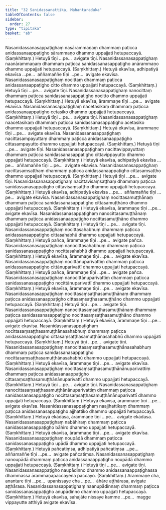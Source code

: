 ```yaml
---
title: "32 Sanidassanattika, Mahantaraduka"
tableOfContents: false
sidebar:
  order: 27
type: "tipitaka"
basket: "ab"
---
```



<DynamicBreadcrumb />

<Division number="81">

<Paragraph number="185">
Nasanidassanasappaṭighaṃ nasārammaṇaṃ dhammaṃ paṭicca anidassanaappaṭigho sārammaṇo dhammo uppajjati hetupaccayā. (Saṃkhittaṃ.) Hetuyā tīṇi …pe…  avigate tīṇi.
</Paragraph>

<Paragraph number="186">
Nasanidassanasappaṭighaṃ naanārammaṇaṃ dhammaṃ paṭicca sanidassanasappaṭigho anārammaṇo dhammo uppajjati hetupaccayā. (Saṃkhittaṃ.) Hetuyā ekavīsa, adhipatiyā ekavīsa …pe…  aññamaññe tīṇi …pe…  avigate ekavīsa.
</Paragraph>

</Division>
<Division number="82">

<Paragraph number="187">
Nasanidassanasappaṭighaṃ nocittaṃ dhammaṃ paṭicca anidassanaappaṭigho citto dhammo uppajjati hetupaccayā. (Saṃkhittaṃ.) Hetuyā tīṇi …pe…  avigate tīṇi.
</Paragraph>

<Paragraph number="188">
Nasanidassanasappaṭighaṃ nanocittaṃ dhammaṃ paṭicca sanidassanasappaṭigho nocitto dhammo uppajjati hetupaccayā. (Saṃkhittaṃ.) Hetuyā ekavīsa, ārammaṇe tīṇi …pe…  avigate ekavīsa.
</Paragraph>

</Division>
<Division number="83">

<Paragraph number="189">
Nasanidassanasappaṭighaṃ nacetasikaṃ dhammaṃ paṭicca anidassanaappaṭigho cetasiko dhammo uppajjati hetupaccayā. (Saṃkhittaṃ.) Hetuyā tīṇi …pe…  avigate tīṇi.
</Paragraph>

<Paragraph number="190">
Nasanidassanasappaṭighaṃ naacetasikaṃ dhammaṃ paṭicca sanidassanasappaṭigho acetasiko dhammo uppajjati hetupaccayā. (Saṃkhittaṃ.) Hetuyā ekavīsa, ārammaṇe tīṇi …pe…  avigate ekavīsa.
</Paragraph>

</Division>
<Division number="84">

<Paragraph number="191">
Nasanidassanasappaṭighaṃ nacittasampayuttaṃ dhammaṃ paṭicca anidassanaappaṭigho cittasampayutto dhammo uppajjati hetupaccayā. (Saṃkhittaṃ.) Hetuyā tīṇi …pe…  avigate tīṇi.
</Paragraph>

<Paragraph number="192">
Nasanidassanasappaṭighaṃ nacittavippayuttaṃ dhammaṃ paṭicca sanidassanasappaṭigho cittavippayutto dhammo uppajjati hetupaccayā. (Saṃkhittaṃ.) Hetuyā ekavīsa, adhipatiyā ekavīsa …pe…  aññamaññe tīṇi …pe…  avigate ekavīsa.
</Paragraph>

</Division>
<Division number="85">

<Paragraph number="193">
Nasanidassanasappaṭighaṃ nacittasaṃsaṭṭhaṃ dhammaṃ paṭicca anidassanaappaṭigho cittasaṃsaṭṭho dhammo uppajjati hetupaccayā. (Saṃkhittaṃ.) Hetuyā tīṇi …pe…  avigate tīṇi.
</Paragraph>

<Paragraph number="194">
Nasanidassanasappaṭighaṃ nacittavisaṃsaṭṭhaṃ dhammaṃ paṭicca sanidassanasappaṭigho cittavisaṃsaṭṭho dhammo uppajjati hetupaccayā. (Saṃkhittaṃ.) Hetuyā ekavīsa, adhipatiyā ekavīsa …pe…  aññamaññe tīṇi …pe…  avigate ekavīsa.
</Paragraph>

</Division>
<Division number="86">

<Paragraph number="195">
Nasanidassanasappaṭighaṃ nocittasamuṭṭhānaṃ dhammaṃ paṭicca sanidassanasappaṭigho cittasamuṭṭhāno dhammo uppajjati hetupaccayā. (Saṃkhittaṃ.) Hetuyā ekavīsa, ārammaṇe tīṇi …pe…  avigate ekavīsa.
</Paragraph>

<Paragraph number="196">
Nasanidassanasappaṭighaṃ nanocittasamuṭṭhānaṃ dhammaṃ paṭicca anidassanaappaṭigho nocittasamuṭṭhāno dhammo uppajjati hetupaccayā. (Saṃkhittaṃ.) Hetuyā tīṇi …pe…  avigate tīṇi.
</Paragraph>

</Division>
<Division number="87">

<Paragraph number="197">
Nasanidassanasappaṭighaṃ nocittasahabhuṃ dhammaṃ paṭicca anidassanaappaṭigho cittasahabhū dhammo uppajjati hetupaccayā. (Saṃkhittaṃ.) Hetuyā pañca, ārammaṇe tīṇi …pe…  avigate pañca.
</Paragraph>

<Paragraph number="198">
Nasanidassanasappaṭighaṃ nanocittasahabhuṃ dhammaṃ paṭicca sanidassanasappaṭigho nocittasahabhū dhammo uppajjati hetupaccayā. (Saṃkhittaṃ.) Hetuyā ekavīsa, ārammaṇe tīṇi …pe…  avigate ekavīsa.
</Paragraph>

</Division>
<Division number="88">

<Paragraph number="199">
Nasanidassanasappaṭighaṃ nocittānuparivattiṃ dhammaṃ paṭicca anidassanaappaṭigho cittānuparivattī dhammo uppajjati hetupaccayā. (Saṃkhittaṃ.) Hetuyā pañca, ārammaṇe tīṇi …pe…  avigate pañca.
</Paragraph>

<Paragraph number="200">
Nasanidassanasappaṭighaṃ nanocittānuparivattiṃ dhammaṃ paṭicca sanidassanasappaṭigho nocittānuparivattī dhammo uppajjati hetupaccayā. (Saṃkhittaṃ.) Hetuyā ekavīsa, ārammaṇe tīṇi …pe…  avigate ekavīsa.
</Paragraph>

</Division>
<Division number="89">

<Paragraph number="201">
Nasanidassanasappaṭighaṃ nocittasaṃsaṭṭhasamuṭṭhānaṃ dhammaṃ paṭicca anidassanaappaṭigho cittasaṃsaṭṭhasamuṭṭhāno dhammo uppajjati hetupaccayā. (Saṃkhittaṃ.) Hetuyā tīṇi …pe…  avigate tīṇi.
</Paragraph>

<Paragraph number="202">
Nasanidassanasappaṭighaṃ nanocittasaṃsaṭṭhasamuṭṭhānaṃ dhammaṃ paṭicca sanidassanasappaṭigho nocittasaṃsaṭṭhasamuṭṭhāno dhammo uppajjati hetupaccayā. (Saṃkhittaṃ.) Hetuyā ekavīsa, ārammaṇe tīṇi …pe…  avigate ekavīsa.
</Paragraph>

</Division>
<Division number="90">

<Paragraph number="203">
Nasanidassanasappaṭighaṃ nocittasaṃsaṭṭhasamuṭṭhānasahabhuṃ dhammaṃ paṭicca anidassanaappaṭigho cittasaṃsaṭṭhasamuṭṭhānasahabhū dhammo uppajjati hetupaccayā. (Saṃkhittaṃ.) Hetuyā tīṇi …pe…  avigate tīṇi.
</Paragraph>

<Paragraph number="204">
Nasanidassanasappaṭighaṃ nanocittasaṃsaṭṭhasamuṭṭhānasahabhuṃ dhammaṃ paṭicca sanidassanasappaṭigho nocittasaṃsaṭṭhasamuṭṭhānasahabhū dhammo uppajjati hetupaccayā. (Saṃkhittaṃ.) Hetuyā ekavīsa, ārammaṇe tīṇi …pe…  avigate ekavīsa.
</Paragraph>

</Division>
<Division number="91">

<Paragraph number="205">
Nasanidassanasappaṭighaṃ nocittasaṃsaṭṭhasamuṭṭhānānuparivattiṃ dhammaṃ paṭicca anidassanaappaṭigho cittasaṃsaṭṭhasamuṭṭhānānuparivattī dhammo uppajjati hetupaccayā. (Saṃkhittaṃ.) Hetuyā tīṇi …pe…  avigate tīṇi.
</Paragraph>

<Paragraph number="206">
Nasanidassanasappaṭighaṃ nanocittasaṃsaṭṭhasamuṭṭhānānuparivattiṃ dhammaṃ paṭicca sanidassanasappaṭigho nocittasaṃsaṭṭhasamuṭṭhānānuparivattī dhammo uppajjati hetupaccayā. (Saṃkhittaṃ.) Hetuyā ekavīsa, ārammaṇe tīṇi …pe…  avigate ekavīsa.
</Paragraph>

</Division>
<Division number="92">

<Paragraph number="207">
Nasanidassanasappaṭighaṃ naajjhattikaṃ dhammaṃ paṭicca anidassanasappaṭigho ajjhattiko dhammo uppajjati hetupaccayā. (Saṃkhittaṃ.) Hetuyā ekādasa, ārammaṇe tīṇi …pe…  avigate ekādasa.
</Paragraph>

<Paragraph number="208">
Nasanidassanasappaṭighaṃ nabāhiraṃ dhammaṃ paṭicca sanidassanasappaṭigho bāhiro dhammo uppajjati hetupaccayā. (Saṃkhittaṃ.) Hetuyā ekavīsa, ārammaṇe tīṇi …pe…  avigate ekavīsa.
</Paragraph>

</Division>
<Division number="93">

<Paragraph number="209">
Nasanidassanasappaṭighaṃ noupādā dhammaṃ paṭicca sanidassanasappaṭigho upādā dhammo uppajjati hetupaccayā. (Saṃkhittaṃ.) Hetuyā pañcatiṃsa, adhipatiyā pañcatiṃsa …pe…  aññamaññe tīṇi …pe…  avigate pañcatiṃsa.
</Paragraph>

<Paragraph number="210">
Nasanidassanasappaṭighaṃ nanoupādā dhammaṃ paṭicca anidassanaappaṭigho noupādā dhammo uppajjati hetupaccayā. (Saṃkhittaṃ.) Hetuyā tīṇi …pe…  avigate tīṇi.
</Paragraph>

</Division>
<Division number="94">

<Paragraph number="211">
Nasanidassanasappaṭigho naupādinno dhammo anidassanaappaṭighassa dhammassa ārammaṇapaccayena paccayo. (Saṃkhittaṃ.) Ārammaṇe cha, anantare tīṇi …pe…  upanissaye cha …pe…  āhāre aṭṭhārasa, avigate aṭṭhārasa.
</Paragraph>

<Paragraph number="212">
Nasanidassanasappaṭighaṃ naanupādinnaṃ dhammaṃ paṭicca sanidassanasappaṭigho anupādinno dhammo uppajjati hetupaccayā. (Saṃkhittaṃ.) Hetuyā ekavīsa, sahajāte nissaye kamme …pe…  magge vippayutte atthiyā avigate ekavīsa.
</Paragraph>
</Division>